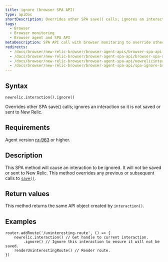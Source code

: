 ```yaml
---
title: ignore (browser SPA API)
type: apiDoc
shortDescription: Overrides other SPA save() calls; ignores an interaction so it is not saved or sent to New Relic.
tags:
  - Browser
  - Browser monitoring
  - Browser agent and SPA API
metaDescription: SPA API call with browser monitoring to override other save calls; ignores an interaction so it is not be saved or sent to New Relic.
redirects:
  - /docs/browser/new-relic-browser/browser-agent-apis/browser-spa-api-newrelicinteractionignore
  - /docs/browser/new-relic-browser/browser-agent-spa-api/browser-spa-api-newrelicinteractionignore
  - /docs/browser/new-relic-browser/browser-agent-spa-api/newrelicinteractionignore-browser-spa-agent-api
  - /docs/browser/new-relic-browser/browser-agent-spa-api/spa-ignore-browser
---
```


## Syntax

```
newrelic.interaction().ignore()
```

Overrides other SPA save() calls; ignores an interaction so it is not saved or sent to New Relic.

## Requirements

Agent version [nr-963](https://docs.newrelic.com/docs/release-notes/new-relic-browser-release-notes/browser-agent-release-notes) or higher.

## Description

This SPA method will cause an interaction to be ignored. It will not be saved or sent to New Relic. This method overrides any previous or subsequent calls to [`save()`](https://docs.newrelic.com/docs/browser/new-relic-browser/browser-agent-apis/browser-spa-api-newrelicinteractionsave).

## Return values

This method returns the same API object created by `interaction()`.

## Examples

```
router.addRoute('/uninteresting-route', () => {
    newrelic.interaction() // Get handle to current interaction.
        .ignore() // Ignore this interaction to ensure it will not be saved.
    renderUninterestingRoute() // Render route.
})
```

